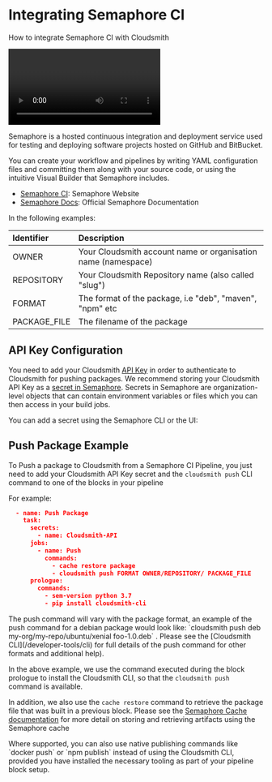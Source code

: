 

# Integrating Semaphore CI

How to integrate Semaphore CI with Cloudsmith

<Video wistiaId="1epmksbkne"></Video>

Semaphore is a hosted continuous integration and deployment service used for testing and deploying software projects hosted on GitHub and BitBucket.

You can create your workflow and pipelines by writing YAML configuration files and committing them along with your source code, or using the intuitive Visual Builder that Semaphore includes.

- [Semaphore CI](https://semaphoreci.com/): Semaphore Website
- [Semaphore Docs](https://docs.semaphoreci.com/): Official Semaphore Documentation

<NoCodeNoteSnippet />

In the following examples:

| Identifier   | Description                                                   |
| :----------- | :------------------------------------------------------------ |
| OWNER        | Your Cloudsmith account name or organisation name (namespace) |
| REPOSITORY   | Your Cloudsmith Repository name (also called "slug")          |
| FORMAT       | The format of the package, i.e "deb", "maven", "npm" etc      |
| PACKAGE_FILE | The filename of the package                                   |

## API Key Configuration 

You need to add your Cloudsmith [API Key](https://app.cloudsmith.com/settings/api-keys) in order to authenticate to Cloudsmith for pushing packages. We recommend storing your Cloudsmith API Key as a [secret in Semaphore](https://docs.semaphoreci.com/using-semaphore/secrets). Secrets in Semaphore are organization-level objects that can contain environment variables or files which you can then access in your build jobs. 

You can add a secret using the Semaphore CLI or the UI:  

<BlockImage src={semaphoreSecretsImage} alt="" align="left"></BlockImage>

## Push Package Example

To Push a package to Cloudsmith from a Semaphore CI Pipeline, you just need to add your Cloudsmith API Key secret and the `cloudsmith push` CLI command to one of the blocks in your pipeline

For example: 

```json
  - name: Push Package
    task:
      secrets:
        - name: Cloudsmith-API
      jobs:
        - name: Push
          commands:
            - cache restore package
            - cloudsmith push FORMAT OWNER/REPOSITORY/ PACKAGE_FILE
      prologue:
        commands:
          - sem-version python 3.7
          - pip install cloudsmith-cli
```

<Note variant="note">
The push command will vary with the package format, an example of the push command for a debian package would look like: `cloudsmith push deb my-org/my-repo/ubuntu/xenial foo-1.0.deb` . Please see the [Cloudsmith CLI](/developer-tools/cli) for full details of the push command for other formats and additional help).
</Note>

In the above example, we use the command executed during the block prologue to install the Cloudsmith CLI, so that the `cloudsmith push` command is available.

 In addition, we also use the `cache restore` command to retrieve the package file that was built in a previous block.  Please see the [Semaphore Cache documentation](https://docs.semaphoreci.com/using-semaphore/optimization/cache) for more detail on storing and retrieving artifacts using the Semaphore cache

<Note variant="note">
Where supported, you can also use native publishing commands like `docker push` or `npm publish` instead of using the Cloudsmith CLI, provided you have installed the necessary tooling as part of your pipeline block setup.
</Note>
